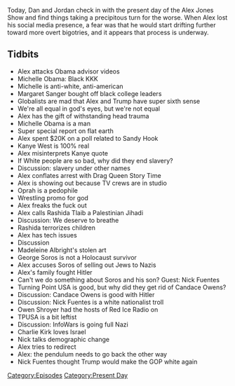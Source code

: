 {{DEFAULTSORT:
    #_EPISODE_0363:October 30, 2019
}}{{Episode
    | title           = October 30, 2019
    | caption         = Listen to this episode on [https://knowledgefight.libsyn.com/knowledge-fight-october-30-2019 Libsyn] [https://open.spotify.com/episode/3Ws4b2wLIFElAGogFvyQiy Spotify], Read the [[Transcript/363: October 30, 2019|Unofficial Transcript]]
    | episodeNumber   = 363
    | length          = 01:48:52
    | airDate         = November 1, 2019
    | coverageDate    = October 30, 2019
    | episodeType     = [[:Category:Present Day|Present Day]]
    | appearance      = [[Michelle Obama]], [[Margaret Sanger]], [[Kanye West]], [[Oprah]], [[Rashida Tlaib]], [[Madeleine Albright]], [[Nick Fuentes]], [[Candace Owens]], [[Owen Shroyer]], [[Charlie Kirk]]
    | previousEpisode = [[362: There Is No Mermaid]]
    | nextEpisode     = [[364: April 21-22, 2013]]
}}

{{Stub}}

Today, Dan and Jordan check in with the present day of the Alex Jones Show and find things taking a precipitous turn for the worse. When Alex lost his social media presence, a fear was that he would start drifting further toward more overt bigotries, and it appears that process is underway.

==Tidbits==

*Alex attacks Obama advisor videos
*Michelle Obama: Black KKK
*Michelle is anti-white, anti-american
*Margaret Sanger bought off black college leaders
*Globalists are mad that Alex and Trump have super sixth sense
*We're all equal in god's eyes, but we're not equal
*Alex has the gift of withstanding head trauma
*Michelle Obama is a man
*Super special report on flat earth
*Alex spent $20K on a poll related to Sandy Hook
*Kanye West is 100% real
*Alex misinterprets Kanye quote
*If White people are so bad, why did they end slavery?
*Discussion: slavery under other names
*Alex conflates arrest with Drag Queen Story Time
*Alex is showing out because TV crews are in studio
*Oprah is a pedophile
*Wrestling promo for god
*Alex freaks the fuck out
*Alex calls Rashida Tlaib a Palestinian Jihadi
*Discussion: We deserve to breathe
*Rashida terrorizes children
*Alex has tech issues
*Discussion
*Madeleine Albright's stolen art
*George Soros is not a Holocaust survivor
*Alex accuses Soros of selling out Jews to Nazis
*Alex's family fought Hitler
*Can't we do something about Soros and his son? Guest: Nick Fuentes
*Turning Point USA is good, but why did they get rid of Candace Owens?
*Discussion: Candace Owens is good with Hitler
*Discussion: Nick Fuentes is a white nationalist troll
*Owen Shroyer had the hosts of Red Ice Radio on
*TPUSA is a bit leftist
*Discussion: InfoWars is going full Nazi
*Charlie Kirk loves Israel
*Nick talks demographic change
*Alex tries to redirect
*Alex: the pendulum needs to go back the other way
*Nick Fuentes thought Trump would make the GOP white again

[[Category:Episodes]]
[[Category:Present Day]]
